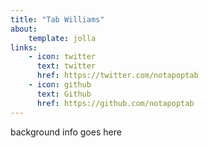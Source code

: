 ```yaml
---
title: "Tab Williams"
about:
    template: jolla
links:
    - icon: twitter
      text: twitter
      href: https://twitter.com/notapoptab
    - icon: github
      text: Github
      href: https://github.com/notapoptab
---
```


background info goes here
